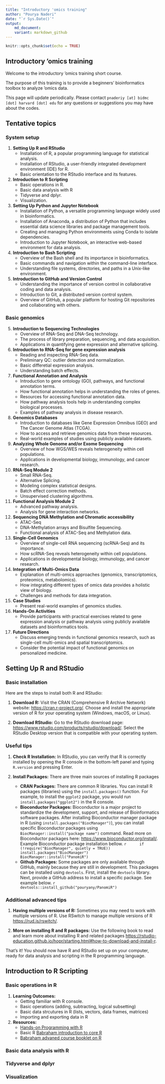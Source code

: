 ```yaml
---
title: "Introductory 'omics training"
author: "Pourya Naderi"
date: "`r Sys.Date()`"
output: 
    md_document:
    variant: markdown_github
---
```


```r
knitr::opts_chunk$set(echo = TRUE)
```

## Introductory 'omics training

Welcome to the introductory 'omics training short course. 

The purpose of this training is to provide a beginners' bioinformatics toolbox to analyze 'omics data. 

This page will update periodically. Please contact `pnaderiy [at] bidmc [dot] harvard [dot] edu` for any questions or suggestions
you may have about the codes.



## Tentative topics
### System setup

1. **Setting Up R and RStudio**
    - Installation of R, a popular programming language for statistical analysis.
    - Installation of RStudio, a user-friendly integrated development environment (IDE) for R.
    - Basic orientation to the RStudio interface and its features.
    
2. **Introduction to R Scripting**
    - Basic operations in R.
    - Basic data analysis with R
    - Tidyverse and dplyr.
    - Visualization.

3. **Setting Up Python and Jupyter Notebook**
    - Installation of Python, a versatile programming language widely used in bioinformatics.
    - Installation of Anaconda, a distribution of Python that includes essential data science libraries and package management tools.
    - Creating and managing Python environments using Conda to isolate dependencies.
    - Introduction to Jupyter Notebook, an interactive web-based environment for data analysis.

4. **Introduction to Bash Scripting**
    - Overview of the Bash shell and its importance in bioinformatics.
    - Basic commands and navigation within the command-line interface.
    - Understanding file systems, directories, and paths in a Unix-like environment.


5. **Introduction to GitHub and Version Control**
    - Understanding the importance of version control in collaborative coding and data analysis.
    - Introduction to Git, a distributed version control system.
    - Overview of GitHub, a popular platform for hosting Git repositories and collaborating with others.

### Basic genomics

5. **Introduction to Sequencing Technologies**
    - Overview of RNA-Seq and DNA-Seq technology.
    - The process of library preparation, sequencing, and data acquisition.
    - Applications in quantifying gene expression and alternative splicing.

6. **Introduction to RNA-Seq for gene expression analysis**
    - Reading and inspecting RNA-Seq data.
    - Preliminary QC: outlier detection and normalization.
    - Basic differetial expression analysis.
    - Understanding batch effects.

7. **Functional Annotation and Analysis**
    - Introduction to gene ontology (GO), pathways, and functional annotation terms.
    - How functional annotation helps in understanding the roles of genes.
    - Resources for accessing functional annotation data.
    - How pathway analysis tools help in understanding complex biological processes.
    - Examples of pathway analysis in disease research.
    
8. **Genomics Databases**
    - Introduction to databases like Gene Expression Omnibus (GEO) and The Cancer Genome Atlas (TCGA).
    - How to access and retrieve genomics data from these resources.
    - Real-world examples of studies using publicly available datasets.

9. **Analyzing Whole Genome and/or Exome Sequencing**
    - Overview of how WGS/WES reveals heterogeneity within cell populations.
    - Applications in developmental biology, immunology, and cancer research.
    
10. **RNA-Seq Module 2**
    - Small RNA-Seq.
    - Alternative Splicing.
    - Modeling complex statistical designs.
    - Batch effect correction methods.
    - Unsupervised clustering algorithms.

11. **Functional Analysis Module 2**
    - Advanced pathway analysis.
    - Analysis for gene interaction networks.

12. **Sequencing DNA Methylation and Chromatic accessibility**
    - ATAC-Seq
    - DNA-Methylation arrays and Bisulfite Sequencing.
    - Functional analysis of ATAC-Seq and Methylation data.

13. **Single-Cell Genomics**
    - Overview of single-cell RNA sequencing (scRNA-Seq) and its importance.
    - How scRNA-Seq reveals heterogeneity within cell populations.
    - Applications in developmental biology, immunology, and cancer research.

14. **Integration of Multi-Omics Data**
    - Explanation of multi-omics approaches (genomics, transcriptomics, proteomics, metabolomics).
    - How integrating different types of omics data provides a holistic view of biology.
    - Challenges and methods for data integration.

15. **Case Studies**
    - Present real-world examples of genomics studies.

16. **Hands-On Activities**
    - Provide participants with practical exercises related to gene expression analysis or pathway analysis using publicly available datasets and bioinformatics tools.

17. **Future Directions**
    - Discuss emerging trends in functional genomics research, such as single-cell multi-omics and spatial transcriptomics.
    - Consider the potential impact of functional genomics on personalized medicine.


## Setting Up R and RStudio

### Basic installation
Here are the steps to install both R and RStudio:

1. **Download R:** Visit the CRAN (Comprehensive R Archive Network) website: [https://cran.r-project.org/](https://cran.r-project.org/). Choose and install the appropriate version of R for your operating system (Windows, macOS, or Linux).

2. **Download RStudio:** Go to the RStudio download page: [https://www.rstudio.com/products/rstudio/download/](https://www.rstudio.com/products/rstudio/download/). Select the RStudio Desktop version that is compatible with your operating system.

### Useful tips

1. **Check R Installation:** In RStudio, you can verify that R is correctly installed by opening the R console in the bottom-left panel and typing `R.version` and pressing Enter.

2. **Install Packages:** There are three main sources of installing R packages
    - **CRAN Packages:** There are common R libraries. You can install R packages (libraries) using the `install.packages()` function. For example, to install the `ggplot2` package, you would run `install.packages("ggplot2")` in the R console.
    - **Bioconductor Packages:** Bioconductor is a major project to standardize the development, support, and release of Bioinformatics software packages. After installing Bioconductor manager package in R (using `install.packages("BiocManager")`), you can install specific Bioconductor packages using `BiocManager::install("package name")` command. Read more on Bioconductor packages here: [https://www.bioconductor.org/install/](https://www.bioconductor.org/install/). Example Bioconductor package installation bellow. 
        ```r
        if (!require("BiocManager", quietly = TRUE))
            install.packages("BiocManager")
        BiocManager::install("PanomiR")
        ```
    - **Github Packages:** Some packages are only available through GitHub, mainly because they are still in development. This packages can be installed using `devtools`. First, install the `devtools` library. Next, provide a GitHub address to install a specific package. See example below. 
        ```r
        devtools::install_github("pouryany/PanomiR")
        ```

### Additional advanced tips
1. **Having multiple versions of R:** Sometimes you may need to work with multiple versions of R. Use RSwitch to manage multiple versions of R [https://rud.is/rswitch/](https://rud.is/rswitch/). 

2. **More on installing R and R packages:** Use the following book to read and learn more about installing R and related packages [https://rstudio-education.github.io/hopr/starting.html#how-to-download-and-install-r](https://rstudio-education.github.io/hopr/starting.html#how-to-download-and-install-r).


That's it! You should now have R and RStudio set up on your computer, ready for data analysis and scripting in the R programming language.

## Introduction to R Scripting

### Basic operations in R

1. **Learning Outcomes:**
    - Getting familiar with R console.
    - Basic operations (adding, subtracting, logical subsetting)
    - Basic data strcutures in R (lists, vectors, data frames, matrices)
    - Importing and exporting data in R

2. **Resources:**
    - [Hands-on Programming with R](https://rstudio-education.github.io/hopr/)
    - Basic R [Babraham introduction to core R](https://www.bioinformatics.babraham.ac.uk/training.html#rintro)
    - [Babraham advaned course booklet on R](https://www.bioinformatics.babraham.ac.uk/training/Advanced_R_Course/Advanced%20R%20course%20booklet.pdf)
    
### Basic data analysis with R

### Tidyverse and dplyr

### Visualization
